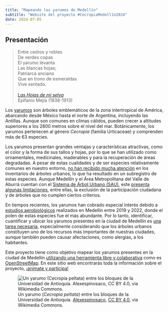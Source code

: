 ```yaml
---
title: "Mapeando los yarumos de Medellín"
subtitle: "Website del proyecto #CecropiaMedellín2024"
date: 2024-07-05
---
```


## Presentación

> Entre cedros y robles\
> De verdes copas\
> El yarumo levanta\
> Las blancas hojas;\
> Patriarca anciano\
> Que en trono de esmeraldas\
> Vive sentado.\
> \
> [*Las Hojas de mi selva*](https://babel.banrepcultural.org/digital/collection/p17054coll10/id/1799)\
> Epifanio Mejía (1838-1913)

Los [yarumos](/yarumos/index.qmd#sec-yarumos-son) son árboles emblemáticos de la zona intertropical de América, abarcando desde México hasta el norte de Argentina, incluyendo las Antillas. Aunque son comunes en climas cálidos, pueden crecer a altitudes superiores a los 2800 metros sobre el nivel del mar. Botánicamente, los yarumos pertenecen al género *Cecropia* (familia Urticaceae) y comprenden más de 63 especies.

Los yarumos presentan grandes ventajas y características atractivas, como el color y la forma de sus tallos y hojas, por lo que se han utilizado como ornamentales, medicinales, maderables y para la recuperación de áreas degradadas. A pesar de estas cualidades y de ser especies relativamente comunes en nuestro entorno, [no han recibido mucha atención](/yarumos/index.qmd#sec-yarumos-porque) en los inventarios de árboles urbanos, lo que ha resultado en un subregistro de estas especies. Aunque Medellín y el Área Metropolitana del Valle de Aburrá cuentan con el [Sistema de Árbol Urbano (SAU)](https://www.medellin.gov.co/sau/), este [presenta algunas limitaciones](/yarumos/index.qmd#sec-yarumos-arboles-urbanos), entre ellas, la exclusión de la participación ciudadana y de árboles que no cumplen ciertos criterios.

En tiempos recientes, los yarumos han cobrado especial interés debido a [estudios aerobiológicos](https://es.wikipedia.org/wiki/Aerobiolog%C3%ADa) realizados en Medellín entre 2019 y 2022, donde el polen de estas especies fue el más abundante. Por lo tanto, identificar, cuantificar y ubicar los yarumos presentes en la ciudad de Medellín es [una tarea necesaria](/yarumos/index.qmd#sec-yarumos-porque), especialmente considerando que los árboles urbanos constituyen uno de los recursos más importantes de nuestras ciudades, aunque también pueden causar afectaciones, como alergias, a los habitantes.

Este proyecto tiene como objetivo mapear los yarumos presentes en la ciudad de Medellín [utilizando una herramienta libre y colaborativa](/metodo/index.qmd) como es [OpenStreetMap](https://www.openstreetmap.org/). En este sitio web encontrarás toda la información sobre el proyecto, [¡anímate y participa!](colaborar/index.qmd)

![Un yarumo (*Cecropia peltata*) entre los bloques de la Universidad de Antioquia. <a href="https://commons.wikimedia.org/wiki/File:Cecropia_peltata_01.jpg">Alexespinosaco</a>, <a href="https://creativecommons.org/licenses/by/4.0">CC BY 4.0</a>, via Wikimedia Commons.](/yarumos/imagenes/cecropia-peltata_01.jpg){#fig-cecropia-01 fig-align="center"}
